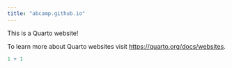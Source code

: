 ```yaml
---
title: "abcamp.github.io"
---
```


This is a Quarto website!

To learn more about Quarto websites visit <https://quarto.org/docs/websites>.

```r
1 + 1
```
